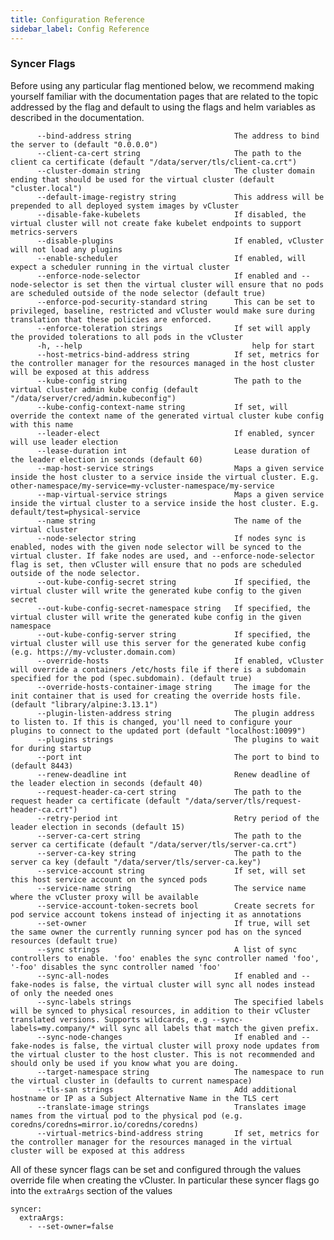 ```yaml
---
title: Configuration Reference
sidebar_label: Config Reference
---
```


### Syncer Flags
Before using any particular flag mentioned below, we recommend making yourself familiar with the documentation pages that are related to the topic addressed by the flag and default to using the flags and helm variables as described in the documentation. 

```
      --bind-address string                       The address to bind the server to (default "0.0.0.0")
      --client-ca-cert string                     The path to the client ca certificate (default "/data/server/tls/client-ca.crt")
      --cluster-domain string                     The cluster domain ending that should be used for the virtual cluster (default "cluster.local")
      --default-image-registry string             This address will be prepended to all deployed system images by vCluster
      --disable-fake-kubelets                     If disabled, the virtual cluster will not create fake kubelet endpoints to support metrics-servers
      --disable-plugins                           If enabled, vCluster will not load any plugins
      --enable-scheduler                          If enabled, will expect a scheduler running in the virtual cluster
      --enforce-node-selector                     If enabled and --node-selector is set then the virtual cluster will ensure that no pods are scheduled outside of the node selector (default true)
      --enforce-pod-security-standard string      This can be set to privileged, baseline, restricted and vCluster would make sure during translation that these policies are enforced.
      --enforce-toleration strings                If set will apply the provided tolerations to all pods in the vCluster
      -h, --help                                      help for start
      --host-metrics-bind-address string          If set, metrics for the controller manager for the resources managed in the host cluster will be exposed at this address
      --kube-config string                        The path to the virtual cluster admin kube config (default "/data/server/cred/admin.kubeconfig")
      --kube-config-context-name string           If set, will override the context name of the generated virtual cluster kube config with this name
      --leader-elect                              If enabled, syncer will use leader election
      --lease-duration int                        Lease duration of the leader election in seconds (default 60)
      --map-host-service strings                  Maps a given service inside the host cluster to a service inside the virtual cluster. E.g. other-namespace/my-service=my-vcluster-namespace/my-service
      --map-virtual-service strings               Maps a given service inside the virtual cluster to a service inside the host cluster. E.g. default/test=physical-service
      --name string                               The name of the virtual cluster
      --node-selector string                      If nodes sync is enabled, nodes with the given node selector will be synced to the virtual cluster. If fake nodes are used, and --enforce-node-selector flag is set, then vCluster will ensure that no pods are scheduled outside of the node selector.
      --out-kube-config-secret string             If specified, the virtual cluster will write the generated kube config to the given secret
      --out-kube-config-secret-namespace string   If specified, the virtual cluster will write the generated kube config in the given namespace
      --out-kube-config-server string             If specified, the virtual cluster will use this server for the generated kube config (e.g. https://my-vcluster.domain.com)
      --override-hosts                            If enabled, vCluster will override a containers /etc/hosts file if there is a subdomain specified for the pod (spec.subdomain). (default true)
      --override-hosts-container-image string     The image for the init container that is used for creating the override hosts file. (default "library/alpine:3.13.1")
      --plugin-listen-address string              The plugin address to listen to. If this is changed, you'll need to configure your plugins to connect to the updated port (default "localhost:10099")
      --plugins strings                           The plugins to wait for during startup
      --port int                                  The port to bind to (default 8443)
      --renew-deadline int                        Renew deadline of the leader election in seconds (default 40)
      --request-header-ca-cert string             The path to the request header ca certificate (default "/data/server/tls/request-header-ca.crt")
      --retry-period int                          Retry period of the leader election in seconds (default 15)
      --server-ca-cert string                     The path to the server ca certificate (default "/data/server/tls/server-ca.crt")
      --server-ca-key string                      The path to the server ca key (default "/data/server/tls/server-ca.key")
      --service-account string                    If set, will set this host service account on the synced pods
      --service-name string                       The service name where the vCluster proxy will be available
      --service-account-token-secrets bool        Create secrets for pod service account tokens instead of injecting it as annotations
      --set-owner                                 If true, will set the same owner the currently running syncer pod has on the synced resources (default true)
      --sync strings                              A list of sync controllers to enable. 'foo' enables the sync controller named 'foo', '-foo' disables the sync controller named 'foo'
      --sync-all-nodes                            If enabled and --fake-nodes is false, the virtual cluster will sync all nodes instead of only the needed ones
      --sync-labels strings                       The specified labels will be synced to physical resources, in addition to their vCluster translated versions. Supports wildcards, e.g --sync-labels=my.company/* will sync all labels that match the given prefix.
      --sync-node-changes                         If enabled and --fake-nodes is false, the virtual cluster will proxy node updates from the virtual cluster to the host cluster. This is not recommended and should only be used if you know what you are doing.
      --target-namespace string                   The namespace to run the virtual cluster in (defaults to current namespace)
      --tls-san strings                           Add additional hostname or IP as a Subject Alternative Name in the TLS cert
      --translate-image strings                   Translates image names from the virtual pod to the physical pod (e.g. coredns/coredns=mirror.io/coredns/coredns)
      --virtual-metrics-bind-address string       If set, metrics for the controller manager for the resources managed in the virtual cluster will be exposed at this address
```

All of these syncer flags can be set and configured through the values override file when creating the vCluster. In particular these syncer flags go into the `extraArgs` section of the values
```
syncer:
  extraArgs:
    - --set-owner=false
```
